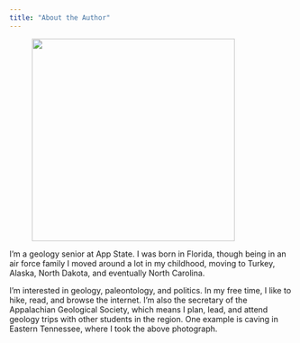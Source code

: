 ```yaml
---
title: "About the Author"
---
```


<figure>
<img src = "bats.jpg" style="height:360px;">
</figure>

I'm a geology senior at App State. I was born in Florida, though being in an air force family I moved around a lot in my childhood, moving to Turkey, Alaska, North Dakota, and eventually North Carolina.


I'm interested in geology, paleontology, and politics. In my free time, I like to hike, read, and browse the internet. I'm also the secretary of the Appalachian Geological Society, which means I plan, lead, and attend geology trips with other students in the region. One example is caving in Eastern Tennessee, where I took the above photograph.